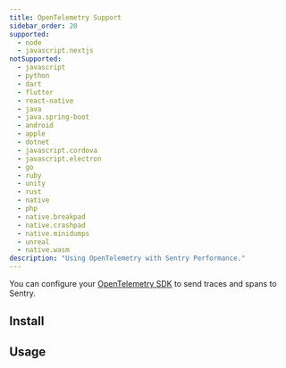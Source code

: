 ```yaml
---
title: OpenTelemetry Support
sidebar_order: 20
supported:
  - node
  - javascript.nextjs
notSupported:
  - javascript
  - python
  - dart
  - flutter
  - react-native
  - java
  - java.spring-boot
  - android
  - apple
  - dotnet
  - javascript.cordova
  - javascript.electron
  - go
  - ruby
  - unity
  - rust
  - native
  - php
  - native.breakpad
  - native.crashpad
  - native.minidumps
  - unreal
  - native.wasm
description: "Using OpenTelemetry with Sentry Performance."
---
```


<Include name="alpha-note.mdx" />

You can configure your [OpenTelemetry SDK](https://opentelemetry.io/) to send traces and spans to Sentry.

## Install

<PlatformContent includePath="performance/opentelemetry-install" />

## Usage

<PlatformContent includePath="performance/opentelemetry-setup" />
